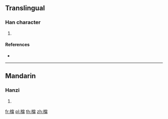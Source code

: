 ==Translingual==

===Han character===
{{Han char|rn=75|rad=木|as=12|sn=16|four=|canj=DJPB}}

# {{defn|Han|sort=木12}}

====References====
* {{Han ref|kx=0554.130|dkj=15567|dj=0943.050|hdz=21296.060|uh=6A63|ud=27235}}

----

==Mandarin==

===Hanzi===
{{cmn-hanzi|pin=[[chōng]] ([[chong1]]), [[nǐng]] ([[ning3]]), [[tóng]] ([[tong2]])|wg=ch'ung<sup>1</sup>, ning<sup>3</sup>, t'ung<sup>2</sup>}}

# {{defn|lang=cmn|sort=木12}}

[[fr:橣]]
[[pl:橣]]
[[th:橣]]
[[zh:橣]]